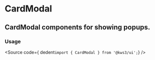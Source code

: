 
<Version />

# CardModal
## CardModal components for showing popups.

<Meta of={Stories} />
<Story of={Stories.Main} />
<Source of={Stories.Main} />
<Controls />

### Usage
<Source
  code={ dedent`import { CardModal } from '@kws3/ui';`}
/>